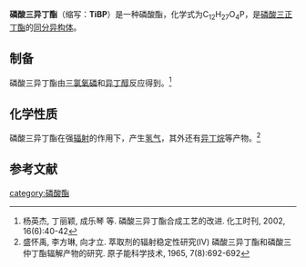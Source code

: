 {{chembox
| Verifiedfields = 
| Watchedfields = 
| verifiedrevid = 
| Name = 磷酸三异丁酯
| NameEn = Triisobutyl phosphate
| ImageFile = Triisobutyl_phosphate.svg
| ImageSize = 
| ImageName = 
| IUPACName = 
| OtherNames = 
|Section1={{Chembox Identifiers
| CASNo_Ref = 
| CASNo = 126-71-6
| UNII_Ref = 
| UNII = 
| EINECS = 
| PubChem = 
| InChI = 
| SMILES = 
  }}
|Section3={{Chembox Properties
| Formula = C<sub>12</sub>H<sub>27</sub>O<sub>4</sub>P
| MolarMass = 266.31
| Appearance = 
| Solubility = 
| MeltingPt = 
| MeltingPt_notes = 
| Density = 
  }}
}}

'''磷酸三异丁酯'''（缩写：'''TiBP'''）是一种磷酸酯，化学式为C<sub>12</sub>H<sub>27</sub>O<sub>4</sub>P，是[[磷酸三正丁酯|磷酸三正丁酯]]的[[同分异构体|同分异构体]]。

==制备==
磷酸三异丁酯由[[三氯氧磷|三氯氧磷]]和[[异丁醇|异丁醇]]反应得到。<ref>杨英杰, 丁丽颖, 成乐琴 等. 磷酸三异丁酯合成工艺的改进. 化工时刊, 2002, 16(6):40-42</ref>

==化学性质==
磷酸三异丁酯在强[[辐射|辐射]]的作用下，产生[[氢气|氢气]]，其外还有[[异丁烷|异丁烷]]等产物。<ref>盛怀禹, 李方琳, 向才立. 萃取剂的辐射稳定性研究(IV) 磷酸三异丁酯和磷酸三仲丁酯辐解产物的研究. 原子能科学技术, 1965, 7(8):692-692</ref>
==参考文献==
{{reflist}}

[[category:磷酸酯|category:磷酸酯]]
